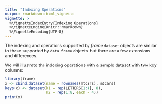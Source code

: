 ```yaml
---
title: "Indexing Operations"
output: rmarkdown::html_vignette
vignette: >
  %\VignetteIndexEntry{Indexing Operations}
  %\VignetteEngine{knitr::rmarkdown}
  %\VignetteEncoding{UTF-8}
---
```


The indexing and operations supported by *frame* `dataset` objects are similar
to those supported by `data.frame` objects, but there are a few extensions and
differences.

We will illustrate the indexing operations with a sample dataset with two key
columns:

```r
library(frame)
x <- cbind.dataset(name = rownames(mtcars), mtcars)
keys(x) <- dataset(k1 = rep(LETTERS[1:4], 8),
                   k2 = rep(1:8, each = 4))
print(x)
```
